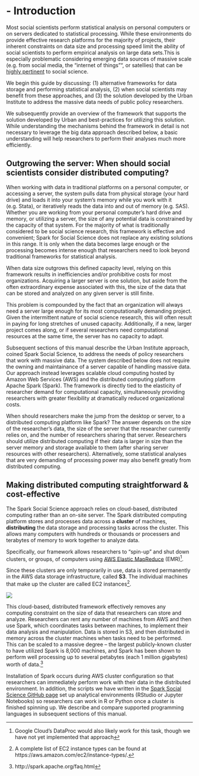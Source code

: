 # - Introduction {#intro}

Most social scientists perform statistical analysis on personal computers or on servers dedicated to statistical processing. While these environments do provide effective research platforms for the majority of projects, their inherent constraints on data size and processing speed limit the ability of social scientists to perform empirical analysis on large data sets.This is especially problematic considering emerging data sources of massive scale (e.g. from social media, the "internet of things"", or satellies) that can be [highly pertinent](http://www.urban.org/urban-wire/future-social-science-research-data-science-perspective) to social science.


We begin this guide by discussing: (1) alternative frameworks for data storage and performing statistical analysis, (2) when social scientists may benefit from these approaches, and (3) the solution developed by the Urban Institute to address the massive data needs of public policy researchers.


We subsequently provide an overview of the framework that supports the solution developed by Urban and best-practices for utilizing this solution. While understanding the mechanisms behind the framework in detail is not necessary to leverage the big data approach described below, a basic understanding will help researchers to perform their analyses much more efficiently.

## Outgrowing the server: When should social scientists consider distributed computing?

When working with data in traditional platforms on a personal computer, or accessing a server, the system pulls data from physical storage (your hard drive) and loads it into your system’s memory while you work with it (e.g. Stata), or iteratively reads the data into and out of memory (e.g. SAS). Whether you are working from your personal computer’s hard drive and memory, or utilizing a server, the size of any potential data is constrained by the capacity of that system. For the majority of what is traditionally considered to be social science research, this framework is effective and convenient; Spark for Social Science does not replace any existing solutions in this range. It is only when the data becomes large enough or the processing becomes intense enough that researchers need to look beyond traditional frameworks for statistical analysis.


When data size outgrows this defined capacity level, relying on this framework results in inefficiencies and/or prohibitive costs for most organizations. Acquiring a larger server is one solution, but aside from the often extraordinary expense associated with this, the size of the data that can be stored and analyzed on any given server is still finite. 


This problem is compounded by the fact that an organization will always need a server large enough for its most computationally demanding project. Given the intermittent nature of social science research, this will often result in paying for long stretches of unused capacity. Additionally, if a new, larger project comes along, or if several researchers need computational resources at the same time, the server has no capacity to adapt.


Subsequent sections of this manual describe the Urban Institute approach, coined Spark Social Science, to address the needs of policy researchers that work with massive data. The system described below does not require the owning and maintainance of a server capable of handling massive data. Our approach instead leverages scalable cloud computing hosted by Amazon Web Services (AWS) and the distributed computing platform Apache Spark (Spark). The framework is directly tied to the elasticity of researcher demand for computational capacity, simultaneously providing researchers with greater flexibility at dramatically reduced organizational costs.


When should researchers make the jump from the desktop or server, to a distributed computing platform like Spark? The answer depends on the size of the researcher’s data, the size of the server that the researcher currently relies on, and the number of researchers sharing that server. Researchers should utilize distributed computing if their data is larger in size than the server memory and storage available to them (after sharing server resources with other researchers). Alternatively, some statistical analyses that are very demanding of processing power may also benefit greatly from distributed computing. 


## Making distributed computing straightforward & cost-effective

The Spark Social Science approach relies on cloud-based, distributed computing rather than an on-site server. The Spark distributed computing platform stores and processes data across a **cluster** of machines, **distributing** the data storage and processing tasks across the cluster. This allows many computers with hundreds or thousands or processers and terabytes of memory to work together to analyze data.

Specifically, our framework allows researchers  to “spin-up” and shut down clusters, or groups, of computers using [AWS Elastic MapReduce](https://aws.amazon.com/emr/) (EMR)^[Google Cloud's DataProc would also likely work for this task, though we have not yet implemented that approach].

Since these clusters are only temporarily in use, data is stored permanently in the AWS data storage infrastructure, called **S3**. The individual machines that make up the cluster are called EC2 instances^[A complete list of EC2 instance types can be found at https://aws.amazon.com/ec2/instance-types/.].

![](images/spark.png)

This cloud-based, distributed framework effectively removes any computing constraint on the size of data that researchers can store and analyze. Researchers can rent any number of machines from AWS and then use Spark, which coordinates tasks between machines, to implement their data analysis and manipulation. Data is stored in S3, and then distributed in memory across the cluster machines when tasks need to be performed. This can be scaled to a massive degree – the largest publicly-known cluster to have utilized Spark is 8,000 machines, and Spark has been shown to perform well processing up to several petabytes (each 1 million gigabytes) worth of data.^[http://spark.apache.org/faq.html]

Installation of Spark occurs during AWS cluster configuration so that researchers can immediately perform work with their data in the distributed environment. In addition, the scripts we have written in the [Spark Social Science GitHub page](https://github.com/UrbanInstitute/spark-social-science) set up analytical environments (RStudio or Jupyter Notebooks) so researchers can work in R or Python once a cluster is finished spinning up. We describe and compare supported programming languages in subsequent sections of this manual.

